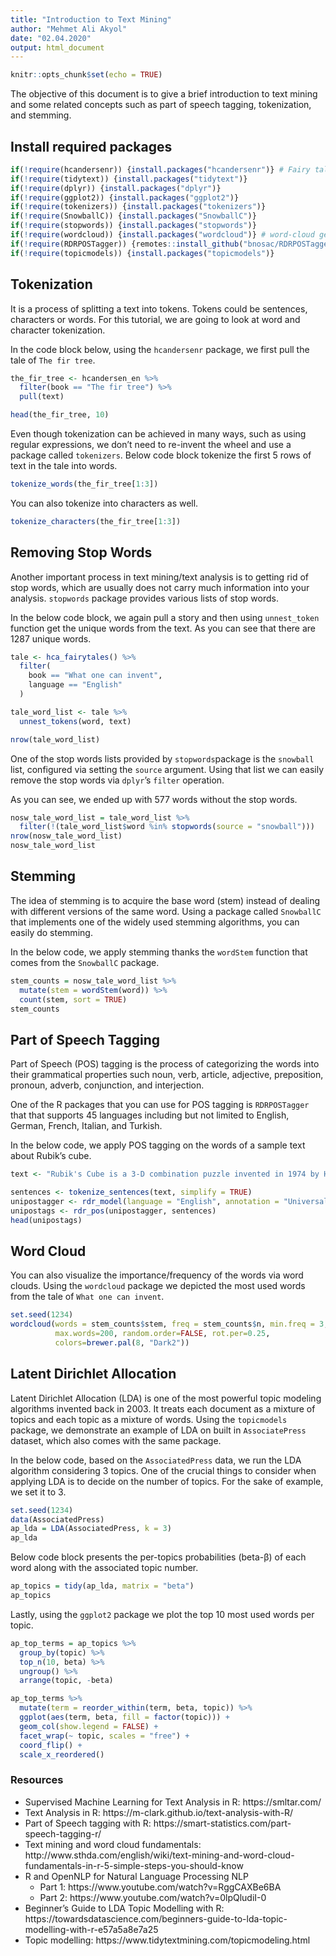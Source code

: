 ```yaml
---
title: "Introduction to Text Mining"
author: "Mehmet Ali Akyol"
date: "02.04.2020"
output: html_document
---
```


```r
knitr::opts_chunk$set(echo = TRUE)
```

The objective of this document is to give a brief introduction to text mining and some related concepts such as part of speech tagging, tokenization, and stemming.

## Install required packages
```r
if(!require(hcandersenr)) {install.packages("hcandersenr")} # Fairy tales and stories of H.C. Andersen
if(!require(tidytext)) {install.packages("tidytext")}
if(!require(dplyr)) {install.packages("dplyr")}
if(!require(ggplot2)) {install.packages("ggplot2")}
if(!require(tokenizers)) {install.packages("tokenizers")}
if(!require(SnowballC)) {install.packages("SnowballC")}
if(!require(stopwords)) {install.packages("stopwords")}
if(!require(wordcloud)) {install.packages("wordcloud")} # word-cloud generator 
if(!require(RDRPOSTagger)) {remotes::install_github("bnosac/RDRPOSTagger")} 
if(!require(topicmodels)) {install.packages("topicmodels")}
```

## Tokenization

It is a process of splitting a text into tokens. Tokens could be sentences, characters or words. For this tutorial, we are going to look at word and character tokenization.

In the code block below, using the `hcandersenr` package, we first pull the tale of `The fir tree`.

```r
the_fir_tree <- hcandersen_en %>%
  filter(book == "The fir tree") %>%
  pull(text)

head(the_fir_tree, 10)
```

Even though tokenization can be achieved in many ways, such as using regular expressions, we don't need to re-invent the wheel and use a package called `tokenizers`. Below code block tokenize the first 5 rows of text in the tale into words.

```r
tokenize_words(the_fir_tree[1:3])
```

You can also tokenize into characters as well.

```r
tokenize_characters(the_fir_tree[1:3])
```


## Removing Stop Words

Another important process in text mining/text analysis is to getting rid of stop words, which are usually does not carry much information into your analysis. `stopwords` package provides various lists of stop words. 

In the below code block, we again pull a story and then using `unnest_token` function get the unique words from the text. As you can see that there are 1287 unique words.

```r
tale <- hca_fairytales() %>%
  filter(
    book == "What one can invent",
    language == "English"
  )

tale_word_list <- tale %>%
  unnest_tokens(word, text)

nrow(tale_word_list)
```

One of the stop words lists provided by `stopwords`package is the `snowball` list, configured via setting the `source` argument. Using that list we can easily remove the stop words via `dplyr`'s `filter` operation. 

As you can see, we ended up with 577 words without the stop words.

```r
nosw_tale_word_list = tale_word_list %>%
  filter(!(tale_word_list$word %in% stopwords(source = "snowball")))
nrow(nosw_tale_word_list)
nosw_tale_word_list
```


## Stemming

The idea of stemming is to acquire the base word (stem) instead of dealing with different versions of the same word. Using a package called `SnowballC` that implements one of the widely used stemming algorithms, you can easily do stemming.

In the below code, we apply stemming thanks the `wordStem` function that comes from the `SnowballC` package. 

```r
stem_counts = nosw_tale_word_list %>%
  mutate(stem = wordStem(word)) %>%
  count(stem, sort = TRUE)
stem_counts
```


## Part of Speech Tagging

Part of Speech (POS) tagging is the process of categorizing the words into their grammatical properties such noun, verb, article, adjective, preposition, pronoun, adverb, conjunction, and interjection.

One of the R packages that you can use for POS tagging is `RDRPOSTagger` that that supports 45 languages including but not limited to English, German, French, Italian, and Turkish.

In the below code, we apply POS tagging on the words of a sample text about Rubik's cube. 

```r
text <- "Rubik's Cube is a 3-D combination puzzle invented in 1974 by Hungarian sculptor and professor of architecture Ernő Rubik. Originally called the Magic Cube, the puzzle was licensed by Rubik to be sold by Ideal Toy Corp. in 1980 via businessman Tibor Laczi and Seven Towns founder Tom Kremer, and won the German Game of the Year special award for Best Puzzle that year. As of January 2009, 350 million cubes had been sold worldwide making it the world's top-selling puzzle game. It is widely considered to be the world's best-selling toy."

sentences <- tokenize_sentences(text, simplify = TRUE)
unipostagger <- rdr_model(language = "English", annotation = "UniversalPOS")
unipostags <- rdr_pos(unipostagger, sentences)
head(unipostags)
```


## Word Cloud

You can also visualize the importance/frequency of the words via word clouds. Using the `wordcloud` package we depicted the most used words from the tale of `What one can invent`.

```r
set.seed(1234)
wordcloud(words = stem_counts$stem, freq = stem_counts$n, min.freq = 3,
          max.words=200, random.order=FALSE, rot.per=0.25, 
          colors=brewer.pal(8, "Dark2"))
```


## Latent Dirichlet Allocation

Latent Dirichlet Allocation (LDA) is one of the most powerful topic modeling algorithms invented back in 2003. It treats each document as a mixture of topics and each topic as a mixture of words. Using the `topicmodels` package, we demonstrate an example of LDA on built in `AssociatePress` dataset, which also comes with the same package.

In the below code, based on the `AssociatedPress` data, we run the LDA algorithm considering 3 topics. One of the crucial things to consider when applying LDA is to decide on the number of topics. For the sake of example, we set it to 3.

```r
set.seed(1234)
data(AssociatedPress)
ap_lda = LDA(AssociatedPress, k = 3)
ap_lda
```

Below code block presents the per-topics probabilities (beta-β) of each word along with the associated topic number.

```r
ap_topics = tidy(ap_lda, matrix = "beta")
ap_topics
```

Lastly, using the `ggplot2` package we plot the top 10 most used words per topic.

```r
ap_top_terms = ap_topics %>%
  group_by(topic) %>%
  top_n(10, beta) %>%
  ungroup() %>%
  arrange(topic, -beta)

ap_top_terms %>%
  mutate(term = reorder_within(term, beta, topic)) %>%
  ggplot(aes(term, beta, fill = factor(topic))) +
  geom_col(show.legend = FALSE) +
  facet_wrap(~ topic, scales = "free") +
  coord_flip() +
  scale_x_reordered()
```



### Resources
- Supervised Machine Learning for Text Analysis in R: https://smltar.com/
- Text Analysis in R: https://m-clark.github.io/text-analysis-with-R/
- Part of Speech tagging with R: https://smart-statistics.com/part-speech-tagging-r/
- Text mining and word cloud fundamentals: http://www.sthda.com/english/wiki/text-mining-and-word-cloud-fundamentals-in-r-5-simple-steps-you-should-know
- R and OpenNLP for Natural Language Processing NLP
  * Part 1: https://www.youtube.com/watch?v=RggCAXBe6BA
  * Part 2: https://www.youtube.com/watch?v=0lpQludiI-0
- Beginner’s Guide to LDA Topic Modelling with R: https://towardsdatascience.com/beginners-guide-to-lda-topic-modelling-with-r-e57a5a8e7a25
- Topic modelling: https://www.tidytextmining.com/topicmodeling.html

